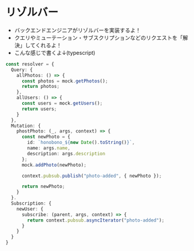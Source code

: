 # リゾルバー

- バックエンドエンジニアがリゾルバーを実装するよ！
- クエリやミューテーション・サブスクリプションなどのリクエストを<span class="font-bold text-danger">「解決」</span>してくれるよ！
- こんな感じで書くよ↓(typescript)
```typescript
const resolver = {
  Query: {
    allPhotos: () => {
      const photos = mock.getPhotos();
      return photos;
    },
    allUsers: () => {
      const users = mock.getUsers();
      return users;
    }
  },
  Mutation: {
    phostPhoto: (_, args, context) => {
      const newPhoto = {
        id: `honobono_${new Date().toString()}`,
        name: args.name,
        description: args.description
      };
      mock.addPhoto(newPhoto);

      context.pubsub.publish("photo-added", { newPhoto });

      return newPhoto;
    }
  }.
  Subscription: {
    newUser: {
      subscribe: (parent, args, context) => {
        return context.pubsub.asyncIterator("photo-added");
      }
    }
  }
}
```